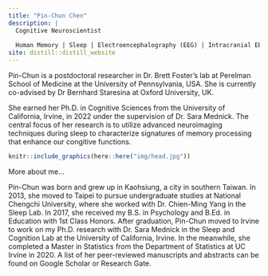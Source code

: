 ```yaml
---
title: "Pin-Chun Chen"
description: |
  Cognitive Neuroscientist
  
  Human Memory | Sleep | Electroencephalography (EEG) | Intracranial EEG | fMRI
site: distill::distill_website
---
```

Pin-Chun is a postdoctoral researcher in Dr. Brett Foster's lab at Perelman School of Medicine at the University of Pennsylvania, USA. She is currently co-advised by Dr Bernhard Staresina at Oxford University, UK. 

She earned her Ph.D. in Cognitive Sciences from the University of California, Irvine, in 2022 under the supervision of Dr. Sara Mednick. The central focus of her research is to utilize  advanced neuroimaging techniques during sleep to characterize signatures of memory processing that enhance our congitive functions.

```r
knitr::include_graphics(here::here("img/head.jpg"))
```

More about me...

Pin-Chun was born and grew up in Kaohsiung, a city in southern Taiwan. In 2013, she moved to Taipei to pursue undergraduate studies at National Chengchi University, where she worked with Dr. Chien-Ming Yang in the Sleep Lab. In 2017, she received my B.S. in Psychology and B.Ed. in Education with 1st Class Honors. After graduation, Pin-Chun moved to Irvine to work on my Ph.D. research with Dr. Sara Mednick in the Sleep and Cognition Lab at the University of California, Irvine. In the meanwhile, she completed a Master in Statistics from the Department of Statistics at UC Irvine in 2020. A list of her peer-reviewed manuscripts and abstracts can be found on Google Scholar or Research Gate.
